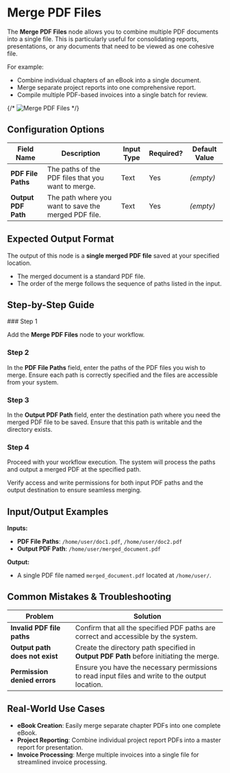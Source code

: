 
# Merge PDF Files

The **Merge PDF Files** node allows you to combine multiple PDF documents into a single file. This is particularly useful for consolidating reports, presentations, or any documents that need to be viewed as one cohesive file.

For example:

- Combine individual chapters of an eBook into a single document.
- Merge separate project reports into one comprehensive report.
- Compile multiple PDF-based invoices into a single batch for review.

{/* ![Merge PDF Files](./merge-pdf-files.png) */}

## Configuration Options

| Field Name          | Description                                          | Input Type | Required? | Default Value |
| ------------------- | ---------------------------------------------------- | ---------- | --------- | ------------- |
| **PDF File Paths**  | The paths of the PDF files that you want to merge.   | Text       | Yes       | _(empty)_     |
| **Output PDF Path** | The path where you want to save the merged PDF file. | Text       | Yes       | _(empty)_     |

## Expected Output Format

The output of this node is a **single merged PDF file** saved at your specified location.

- The merged document is a standard PDF file.
- The order of the merge follows the sequence of paths listed in the input.

## Step-by-Step Guide

<Steps>
### Step 1

Add the **Merge PDF Files** node to your workflow.

### Step 2

In the **PDF File Paths** field, enter the paths of the PDF files you wish to merge. Ensure each path is correctly specified and the files are accessible from your system.

### Step 3

In the **Output PDF Path** field, enter the destination path where you need the merged PDF file to be saved. Ensure that this path is writable and the directory exists.

### Step 4

Proceed with your workflow execution. The system will process the paths and output a merged PDF at the specified path.

</Steps>

<Callout type="info" title="Tip">
  Verify access and write permissions for both input PDF paths and the output
  destination to ensure seamless merging.
</Callout>

## Input/Output Examples

**Inputs:**

- **PDF File Paths**: `/home/user/doc1.pdf`, `/home/user/doc2.pdf`
- **Output PDF Path**: `/home/user/merged_document.pdf`

**Output:**

- A single PDF file named `merged_document.pdf` located at `/home/user/`.

## Common Mistakes & Troubleshooting

| Problem                        | Solution                                                                                        |
| ------------------------------ | ----------------------------------------------------------------------------------------------- |
| **Invalid PDF file paths**     | Confirm that all the specified PDF paths are correct and accessible by the system.              |
| **Output path does not exist** | Create the directory path specified in **Output PDF Path** before initiating the merge.         |
| **Permission denied errors**   | Ensure you have the necessary permissions to read input files and write to the output location. |

## Real-World Use Cases

- **eBook Creation**: Easily merge separate chapter PDFs into one complete eBook.
- **Project Reporting**: Combine individual project report PDFs into a master report for presentation.
- **Invoice Processing**: Merge multiple invoices into a single file for streamlined invoice processing.
